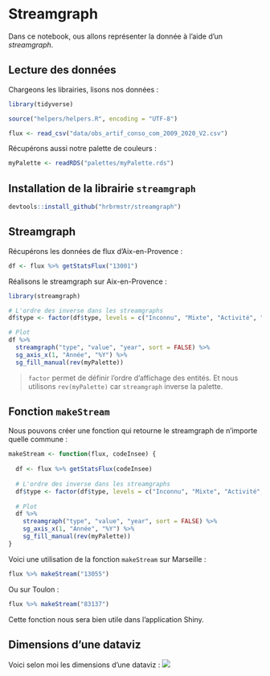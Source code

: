# Streamgraph

Dans ce notebook, ous allons représenter la donnée à l'aide d'un _streamgraph_.

## Lecture des données
Chargeons les librairies, lisons nos données :
```r
library(tidyverse)

source("helpers/helpers.R", encoding = "UTF-8")

flux <- read_csv("data/obs_artif_conso_com_2009_2020_V2.csv")
```

Récupérons aussi notre palette de couleurs :
```r
myPalette <- readRDS("palettes/myPalette.rds")
```

## Installation de la librairie `streamgraph`
```r
devtools::install_github("hrbrmstr/streamgraph")
```

## Streamgraph
Récupérons les données de flux d'Aix-en-Provence :
```r
df <- flux %>% getStatsFlux("13001")
```

Réalisons le streamgraph sur Aix-en-Provence :
```r
library(streamgraph)

# L'ordre des inverse dans les streamgraphs
df$type <- factor(df$type, levels = c("Inconnu", "Mixte", "Activité", "Habitat"))

# Plot
df %>%
  streamgraph("type", "value", "year", sort = FALSE) %>%
  sg_axis_x(1, "Année", "%Y") %>% 
  sg_fill_manual(rev(myPalette))

```

> `factor` permet de définir l'ordre d'affichage des entités. Et nous utilisons `rev(myPalette)` car `streamgraph` inverse la palette.

## Fonction `makeStream`
Nous pouvons créer une fonction qui retourne le streamgraph de n'importe quelle commune :
```r
makeStream <- function(flux, codeInsee) {
  
  df <- flux %>% getStatsFlux(codeInsee)
  
  # L'ordre des inverse dans les streamgraphs
  df$type <- factor(df$type, levels = c("Inconnu", "Mixte", "Activité", "Habitat"))
  
  # Plot
  df %>%
    streamgraph("type", "value", "year", sort = FALSE) %>%
    sg_axis_x(1, "Année", "%Y") %>% 
    sg_fill_manual(rev(myPalette))
}
```

Voici une utilisation de la fonction `makeStream` sur Marseille :
```r
flux %>% makeStream("13055")
```

Ou sur Toulon :
```r
flux %>% makeStream("83137")
```

Cette fonction nous sera bien utile dans l'application Shiny.

## Dimensions d'une dataviz
Voici selon moi les dimensions d'une dataviz :
![](files/dimensions.png)
